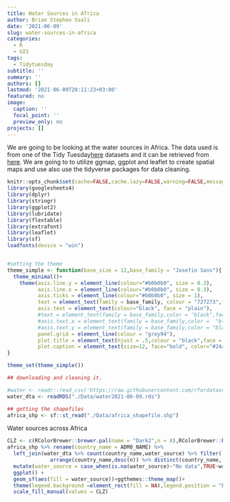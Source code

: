 ```yaml
---
title: Water Sources in Africa
author: Brian Stephen Ssali
date: '2021-06-09'
slug: water-sources-in-africa
categories:
  - R
  - GIS
tags:
  - Tidytuesday
subtitle: ''
summary: ''
authors: []
lastmod: '2021-06-09T20:11:23+03:00'
featured: no
image:
  caption: ''
  focal_point: ''
  preview_only: no
projects: []
---
```


We are going to be looking at the water sources in Africa. The data used is from one of the Tidy Tuesday[here](https://github.com/rfordatascience/tidytuesday/tree/master/data) datasets and it can be retrieved from [here](https://raw.githubusercontent.com/rfordatascience/tidytuesday/master/data/2021/2021-05-04/water.csv).
We are going to to utilize ggmap, ggplot and leaflet to create spatial maps and use also use the tidyverse packages for data cleaning.


```r
knitr::opts_chunk$set(cache=FALSE,cache.lazy=FALSE,warning=FALSE,message=FALSE,echo=FALSE,dpi=600,fig.width=8,fig.height =8)
library(googlesheets4)
library(dplyr)
library(stringr)
library(ggplot2)
library(lubridate)
library(flextable)
library(extrafont)
library(leaflet)
library(sf)
loadfonts(device = "win")


#setting the theme
theme_simple <- function(base_size = 12,base_family = "Josefin Sans"){
  theme_minimal()+
    theme(axis.line.y = element_line(colour="#b0b0b0", size = 0.3),
          axis.line.x = element_line(colour="#b0b0b0", size = 0.3),
          axis.ticks = element_line(colour="#b0b0b0", size = 1),
          text = element_text(family = base_family, colour = "727273",face = "plain"),
          axis.text = element_text(colour="black", face = "plain"),
          #text = element_text(family = base_family,color = "black",face = "bold"),
          #axis.text.x = element_text(family = base_family,color =  "black",face = "bold" ),#"#727273"
          #axis.text.y = element_text(family = base_family,color = "black",face = "bold" ),
          panel.grid = element_line(colour = "grey94"),
          plot.title = element_text(hjust = .5,colour = "black",face = "bold"),
          plot.caption = element_text(size=12, face="bold", color="#24ace4"))
}

theme_set(theme_simple())
```

```r
## downloading and cleaning it.

#water <- readr::read_csv('https://raw.githubusercontent.com/rfordatascience/tidytuesday/master/data/2021/2021-05-04/water.csv')
water_dta <- readRDS("./Data/water2021-06-09.rds")

## getting the shapefiles
africa_shp <- sf::st_read("./Data/africa_shapefile.shp")
```

Water sources across Africa

```r
CLZ <- c(RColorBrewer::brewer.pal(name = "Dark2",n = 8),RColorBrewer::brewer.pal(name = "Paired",n = 8))
africa_shp %>% rename(country_name = ADM0_NAME) %>% 
  left_join(water_dta %>% count(country_name,water_source) %>% filter(!is.na(water_source)) %>%
              arrange(country_name,desc(n)) %>% distinct(country_name,.keep_all = T)%>% right_join(africa_shp %>% select(country_name = ADM0_NAME) %>% st_drop_geometry() )%>% mutate(cat = "majority") ) %>%
  mutate(water_source = case_when(is.na(water_source)~"No data",TRUE~water_source)) %>% 
  ggplot() +
  geom_sf(aes(fill = water_source))+ggthemes::theme_map()+
  theme(legend.background =element_rect(fill = NA),legend.position = "bottom")+
  scale_fill_manual(values = CLZ)
```
